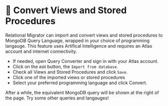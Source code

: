 
# 👐 Convert Views and Stored Procedures

Relational Migrator can import and convert views and stored procedures to MongoDB Query Language, wrapped 
in your choice of programming langauge. This feature uses Artifical Intelligence and requires an Atlas account and internet connectivity.

- If needed, open Query Converter and sign in with your Atlas account.
- Click on the `Add` button, the `Import from database`.
- Check all Views and Stored Procedures and click `Save`.
- Click one of the imported views or stored procedures
- Select your preferred programming language and click Convert. 

After a while, the equivalent MongoDB query will be shown at the right of the page. Try some other queries and langauges!

<Screenshot url="http://127.0.0.1:8278" src="img/convert-sprocs.png" alt="Screenshot of the connect modal" />

